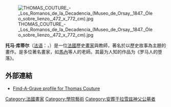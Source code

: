 [[File:THOMAS_COUTURE_-_Los_Romanos_de_la_Decadencia_(Museo_de_Orsay,_1847._Óleo_sobre_lienzo,_472_x_772_cm).jpg|right]]

'''托马·库蒂尔'''（[[法语|法语]]：'''{{lang|fr|Thomas Couture}}'''，{{bd|1815年|12月21日|1879年|3月30日|catIdx=C}}）是一位[[法國|法國]]歷史[[畫家|畫家]]與教師，著名於以歷史故事為主題的畫作。是多位著名畫家，如[[馬內|馬內]]等人的老師。其最为人知的作品为《罗马人的堕落》。

==外部連結==
* [http://www.findagrave.com/cgi-bin/fg.cgi?page=gr&GRid=6160  Find-A-Grave profile for Thomas Couture] {{Wayback|url=http://www.findagrave.com/cgi-bin/fg.cgi?page=gr&GRid=6160 |date=20170805150358 }}

{{commonscat|Thomas Couture}}
{{Authority control}}
{{France-artist-stub}}
{{DEFAULTSORT:Couture, Thomas}}
[[Category:法國畫家|Category:法國畫家]]
[[Category:學院藝術|Category:學院藝術]]
[[Category:安葬于拉雪兹神父公墓者|Category:安葬于拉雪兹神父公墓者]]
